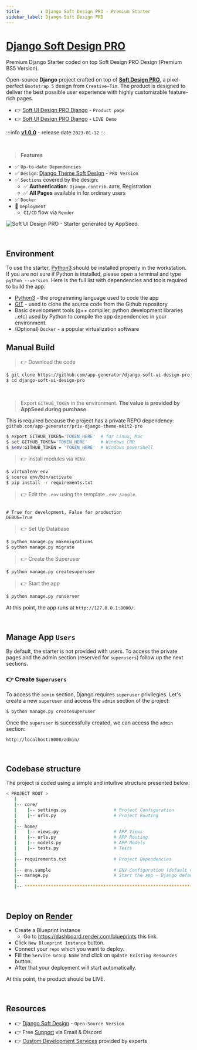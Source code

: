 ```yaml
---
title        : Django Soft Design PRO - Premium Starter
sidebar_label: Django Soft Design PRO
---
```


# [Django Soft Design PRO](https://appseed.us/product/soft-ui-design-pro/django/)

<SubHeading>Premium Django Starter coded on top Soft Design PRO Design (Premium BS5 Version).</SubHeading>

Open-source **Django** project crafted on top of **[Soft Design PRO](https://appseed.us/product/soft-ui-design-pro/django/)**, a pixel-perfect `Bootstrap 5` design from `Creative-Tim`.
The product is designed to deliver the best possible user experience with highly customizable feature-rich pages. 

- 👉 [Soft UI Design PRO Django](https://appseed.us/product/soft-ui-design-pro/django/) - `Product page`
- 👉 [Soft UI Design PRO Django](https://django-soft-ui-design-pro.appseed-srv1.com/) - `LIVE Demo`

:::info [**v1.0.0**](https://github.com/app-generator/django-soft-ui-design-pro/releases) - release date `2023-01-12`
:::

<br />

> **Features**

- ✅ `Up-to-date Dependencies`
- ✅ `Design`: [Django Theme Soft Design](https://github.com/app-generator/django-theme-soft-pro) - `PRO Version`
- ✅ `Sections` covered by the design:
  - ✅ **Authentication**: `Django.contrib.AUTH`, Registration
  - ✅ **All Pages** available in for ordinary users 
- ✅ `Docker`
- 🚀 `Deployment` 
  - `CI/CD` flow via `Render`  

![Soft UI Design PRO - Starter generated by AppSeed.](https://user-images.githubusercontent.com/51070104/168812715-52e036b7-582d-4851-9657-6b1f99727619.png)

<br />

## Environment

To use the starter, [Python3](https://www.python.org) should be installed properly in the workstation. 
If you are not sure if Python is installed, please open a terminal and type `python --version`. Here is the full list with dependencies and tools required to build the app:

- [Python3](https://www.python.org) - the programming language used to code the app
- [GIT](https://git-scm.com) - used to clone the source code from the Github repository
- Basic development tools (g++ compiler, python development libraries ..etc) used by Python to compile the app dependencies in your environment.
- (Optional) `Docker` - a popular virtualization software


## Manual Build 

> 👉 Download the code 

```bash
$ git clone https://github.com/app-generator/django-soft-ui-design-pro.git
$ cd django-soft-ui-design-pro
```

<br />

> Export `GITHUB_TOKEN` in the environment. **The value is provided by AppSeed during purchase**. 

This is required because the project has a private REPO dependency: `github.com/app-generator/priv-django-theme-mkit2-pro`

```bash
$ export GITHUB_TOKEN='TOKEN_HERE'  # for Linux, Mac
$ set GITHUB_TOKEN='TOKEN_HERE'     # Windows CMD
$ $env:GITHUB_TOKEN = 'TOKEN_HERE'  # Windows powerShell 
```

> 👉 Install modules via `VENV`.


```bash
$ virtualenv env
$ source env/bin/activate
$ pip install -r requirements.txt
```

> 👉 Edit the `.env` using the template `.env.sample`. 

```env

# True for development, False for production
DEBUG=True

```

> 👉 Set Up Database

```bash
$ python manage.py makemigrations
$ python manage.py migrate
```

> 👉 Create the Superuser

```bash
$ python manage.py createsuperuser
```

> 👉 Start the app

```bash
$ python manage.py runserver
```

At this point, the app runs at `http://127.0.0.1:8000/`. 

<br />

## Manage App `Users`

By default, the starter is not provided with users. To access the private pages and the admin section (reserved for `superusers`) follow up the next sections.

### 👉 Create `Superusers`

To access the `admin` section, Django requires `superuser` privilegies. Let's create a new `superuser` and access the `admin` section of the project:

```bash
$ python manage.py createsuperuser
```

Once the `superuser` is successfully created, we can access the `admin` section:

`http://localhost:8000/admin/`


<br />

## Codebase structure

The project is coded using a simple and intuitive structure presented below:

```bash
< PROJECT ROOT >
   |
   |-- core/                            
   |    |-- settings.py                  # Project Configuration  
   |    |-- urls.py                      # Project Routing
   |
   |-- home/
   |    |-- views.py                     # APP Views 
   |    |-- urls.py                      # APP Routing
   |    |-- models.py                    # APP Models 
   |    |-- tests.py                     # Tests  
   |
   |-- requirements.txt                  # Project Dependencies
   |
   |-- env.sample                        # ENV Configuration (default values)
   |-- manage.py                         # Start the app - Django default start script
   |
   |-- ************************************************************************
```

<br />

## Deploy on [Render](https://render.com/)

- Create a Blueprint instance
  - Go to https://dashboard.render.com/blueprints this link.
- Click `New Blueprint Instance` button.
- Connect your `repo` which you want to deploy.
- Fill the `Service Group Name` and click on `Update Existing Resources` button.
- After that your deployment will start automatically.

At this point, the product should be LIVE.

<br />

## Resources

- 👉 [Django Soft Design](https://appseed.us/product/soft-ui-design/django/) - `Open-Source Version`
- 👉 Free [Support](https://appseed.us/support/) via Email & Discord
- 👉 [Custom Development Services](https://appseed.us/custom-development/) provided by experts
